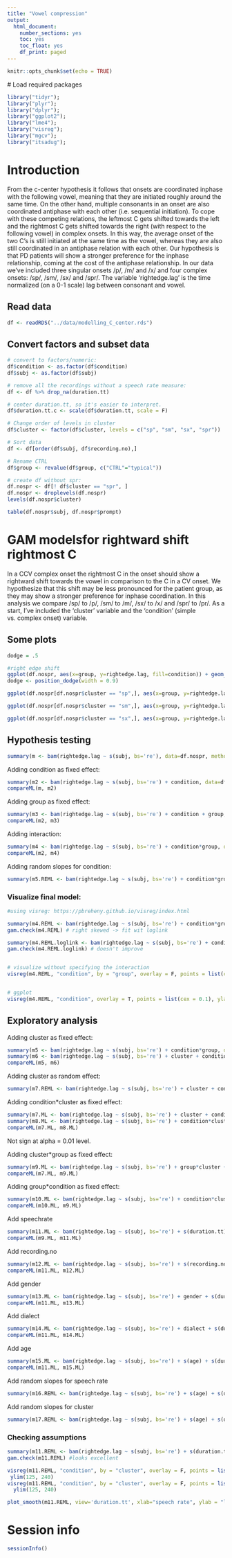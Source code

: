 ```yaml
---
title: "Vowel compression"
output: 
  html_document: 
    number_sections: yes
    toc: yes
    toc_float: yes
    df_print: paged
---
```

  
```r
knitr::opts_chunk$set(echo = TRUE)
```

  # Load required packages
```r
library("tidyr");
library("plyr");
library("dplyr");
library("ggplot2");
library("lme4");
library("visreg");
library("mgcv");
library("itsadug");
```

# Introduction 
From the c-center hypothesis it follows that onsets are coordinated inphase with the following vowel, meaning that they are initiated roughly around the same time. On the other hand, multiple consonants in an onset are also coordinated antiphase with each other (i.e. sequential initiation). To cope with these competing relations, the leftmost C gets shifted towards the left and the rightmost C gets shifted towards the right (with respect to the following vowel) in complex onsets. In this way, the average onset of the two C's is still initiated at the same time as the vowel, whereas they are also still coordinated in an antiphase relation with each other. Our hypothesis is that PD patients will show a stronger preference for the inphase relationship, coming at the cost of the antiphase relationship. In our data we've included three singular onsets /p/, /m/ and /x/ and four complex onsets: /sp/, /sm/, /sx/ and /spr/. The variable 'rightedge.lag' is the time normalized (on a 0-1 scale) lag between consonant and vowel. 

## Read data
```r
df <- readRDS("../data/modelling_C_center.rds")
```

## Convert factors and subset data
```r
# convert to factors/numeric:
df$condition <- as.factor(df$condition)
df$subj <- as.factor(df$subj)

# remove all the recordings without a speech rate measure:
df <- df %>% drop_na(duration.tt)

# center duration.tt, so it's easier to interpret.
df$duration.tt.c <- scale(df$duration.tt, scale = F)

# Change order of levels in cluster
df$cluster <- factor(df$cluster, levels = c("sp", "sm", "sx", "spr"))

# Sort data
df <- df[order(df$subj, df$recording.no),]

# Rename CTRL
df$group <- revalue(df$group, c("CTRL"="typical"))

# create df without spr:
df.nospr <- df[! df$cluster == "spr", ]
df.nospr <- droplevels(df.nospr)
levels(df.nospr$cluster)

table(df.nospr$subj, df.nospr$prompt)
```


# GAM modelsfor rightward shift rightmost C
In a CCV complex onset the rightmost C in the onset should show a rightward shift towards the vowel in comparison to the C in a CV onset. We hypothesize that this shift may be less pronounced for the patient group, as they may show a stronger preference for inphase coordination. In this analysis we compare /sp/ to /p/, /sm/ to /m/, /sx/ to /x/ and /spr/ to /pr/. As a start, I've included the 'cluster' variable and the 'condition' (simple vs. complex onset) variable.

## Some plots
```r
dodge = .5

#right edge shift
ggplot(df.nospr, aes(x=group, y=rightedge.lag, fill=condition)) + geom_violin() + labs(title = "Over all clusters", y = "Distance to anchor")
dodge <- position_dodge(width = 0.9)

ggplot(df.nospr[df.nospr$cluster == "sp",], aes(x=group, y=rightedge.lag, fill=condition)) + geom_violin(trim=FALSE) + labs(title = "/sp/", y = "Distance to anchor") + geom_boxplot(width=.2, position = dodge) 

ggplot(df.nospr[df.nospr$cluster == "sm",], aes(x=group, y=rightedge.lag, fill=condition)) + geom_violin(trim=FALSE) + labs(title = "/sm/", y = "Distance to anchor") + geom_boxplot(width=.2, position = dodge) 

ggplot(df.nospr[df.nospr$cluster == "sx",], aes(x=group, y=rightedge.lag, fill=condition)) + geom_violin(trim=FALSE) + labs(title = "/sx/", y = "Distance to anchor") + geom_boxplot(width=.2, position = dodge) 
```

## Hypothesis testing

```r
summary(m <- bam(rightedge.lag ~ s(subj, bs='re'), data=df.nospr, method = "ML"))
```

Adding condition as fixed effect:
```r
summary(m2 <- bam(rightedge.lag ~ s(subj, bs='re') + condition, data=df.nospr, method = "ML"))
compareML(m, m2)
```

Adding group as fixed effect:
```r
summary(m3 <- bam(rightedge.lag ~ s(subj, bs='re') + condition + group, data=df.nospr, method = "ML"))
compareML(m2, m3)
```

Adding interaction:
```r
summary(m4 <- bam(rightedge.lag ~ s(subj, bs='re') + condition*group, data=df.nospr, method = "ML"))
compareML(m2, m4)
```

Adding random slopes for condition:
```r
summary(m5.REML <- bam(rightedge.lag ~ s(subj, bs='re') + condition*group + s(subj, condition, bs="re"), data=df.nospr, method = "REML"))
```


### Visualize final model:
```r
#using visreg: https://pbreheny.github.io/visreg/index.html

summary(m4.REML <- bam(rightedge.lag ~ s(subj, bs='re') + condition*group, data=df.nospr, method = "REML"))
gam.check(m4.REML) # right skewed -> fit wit loglink

summary(m4.REML.loglink <- bam(rightedge.lag ~ s(subj, bs='re') + condition*group, data=df.nospr, method = "REML", family =Gamma(link=log)))
gam.check(m4.REML.loglink) # doesn't improve


# visualize without specifying the interaction
visreg(m4.REML, "condition", by = "group", overlay = F, points = list(cex = 0.1), ylab = "time lag (ms)", gg=TRUE) + theme_bw()


# ggplot
visreg(m4.REML, "condition", overlay = T, points = list(cex = 0.1), ylab = "time lag (ms)", cond=list(group = "PD"), gg=TRUE) + theme_bw()
```

## Exploratory analysis
Adding cluster as fixed effect:
```r
summary(m5 <- bam(rightedge.lag ~ s(subj, bs='re') + condition*group, data=df.nospr, method = "ML"))
summary(m6 <- bam(rightedge.lag ~ s(subj, bs='re') + cluster + condition*group, data=df.nospr, method = "ML"))
compareML(m5, m6)
```

Adding cluster as random effect:
```r
summary(m7.REML <- bam(rightedge.lag ~ s(subj, bs='re') + cluster + condition*group + s(subj, cluster, bs="re"), data=df.nospr, method = "REML"))
```

Adding condition*cluster as fixed effect:
```r
summary(m7.ML <- bam(rightedge.lag ~ s(subj, bs='re') + cluster + condition*group, data=df.nospr, method = "ML"))
summary(m8.ML <- bam(rightedge.lag ~ s(subj, bs='re') + condition*cluster + condition*group, data=df.nospr, method = "ML"))
compareML(m7.ML, m8.ML)
```
Not sign at alpha = 0.01 level.

Adding cluster*group as fixed effect:
```r
summary(m9.ML <- bam(rightedge.lag ~ s(subj, bs='re') + group*cluster + condition*group, data=df.nospr, method = "ML"))
compareML(m7.ML, m9.ML)
```

Adding group*condition as fixed effect:
```r
summary(m10.ML <- bam(rightedge.lag ~ s(subj, bs='re') + condition*cluster*group, data=df.nospr, method = "ML"))
compareML(m10.ML, m9.ML)
```

Add speechrate
```r
summary(m11.ML <- bam(rightedge.lag ~ s(subj, bs='re') + s(duration.tt) + group*cluster + condition*group, data=df.nospr, method = "ML"))
compareML(m9.ML, m11.ML)
```

Add recording.no
```r
summary(m12.ML <- bam(rightedge.lag ~ s(subj, bs='re') + s(recording.no) + s(duration.tt)  + group*cluster + condition*group, data=df.nospr, method = "ML"))
compareML(m11.ML, m12.ML)
```

Add gender
```r
summary(m13.ML <- bam(rightedge.lag ~ s(subj, bs='re') + gender + s(duration.tt)  + group*cluster + condition*group, data=df.nospr, method = "ML"))
compareML(m11.ML, m13.ML)
```


Add dialect
```r
summary(m14.ML <- bam(rightedge.lag ~ s(subj, bs='re') + dialect + s(duration.tt) + group*cluster + condition*group, data=df.nospr, method = "ML"))
compareML(m11.ML, m14.ML)
```


Add age
```r
summary(m15.ML <- bam(rightedge.lag ~ s(subj, bs='re') + s(age) + s(duration.tt) + group*cluster + condition*group, data=df.nospr, method = "ML"))
compareML(m11.ML, m15.ML)
```

Add random slopes for speech rate
```r
summary(m16.REML <- bam(rightedge.lag ~ s(subj, bs='re') + s(age) + s(duration.tt)  + group*cluster + condition*group + s(subj, duration.tt, bs="re"), data=df.nospr, method = "REML"))
```

Add random slopes for cluster
```r
summary(m17.REML <- bam(rightedge.lag ~ s(subj, bs='re') + s(age) + s(duration.tt)  + group*cluster + condition*group + s(subj, cluster, bs="re"), data=df.nospr, method = "REML"))
```





### Checking assumptions
```r
summary(m11.REML <- bam(rightedge.lag ~ s(subj, bs='re') + s(duration.tt) + group*cluster + condition*group, data=df.nospr, method = "REML"))
gam.check(m11.REML) #looks excellent

visreg(m11.REML, "condition", by = "cluster", overlay = F, points = list(cex = 0.1), ylab = "lag (ms)", xlab = "item pair", cond=list(group = "typical"), gg=TRUE) + theme_bw() +
 ylim(125, 240)
visreg(m11.REML, "condition", by = "cluster", overlay = F, points = list(cex = 0.1), ylab = "lag (ms)", xlab = "item pair", cond=list(group = "PD"), gg=TRUE) + theme_bw() +
  ylim(125, 240)

plot_smooth(m11.REML, view='duration.tt', xlab="speech rate", ylab = "lag (ms)", rug = F)
```

# Session info
```r
sessionInfo()
```

